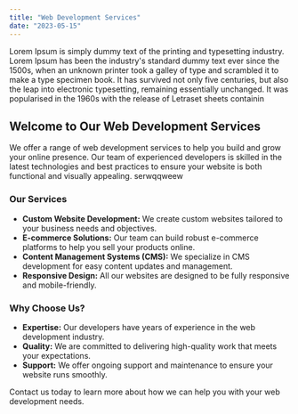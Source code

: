 ```yaml
---
title: "Web Development Services"
date: "2023-05-15"
---
```


<HeroContent title="Test title attached">
  Lorem Ipsum is simply dummy text of the printing and typesetting industry.
  Lorem Ipsum has been the industry's standard dummy text ever since the 1500s,
  when an unknown printer took a galley of type and scrambled it to make a type
  specimen book. It has survived not only five centuries, but also the leap into
  electronic typesetting, remaining essentially unchanged. It was popularised in
  the 1960s with the release of Letraset sheets containin
</HeroContent>
<ClientCompaniesComponent />

<section className="px-16 grid grid-cols-3 gap-10 w-full">
  <section className="w-full col-span-1 cursor-pointer">
    <ServiceCard
      service={{
        id: 1,
        image: "/GPT_Insight.png",
        title: "AI Strategy Consulting",
        description:
          "We conduct a thorough evaluation of your current abilities, industry trends, and the competitive environment to develop AI strategies customized to your specific requirements. Whether you are a new business looking to leverage the power of AI or an established organization seeking to improve your AI capabilities, our consulting services enable you to maximize the potential of AI and maintain a competitive edge in the ever-evolving business world.",
        urlPath: "ai-consulting-services-company/",
      }}
    />
  </section>
</section>

## Welcome to Our Web Development Services

We offer a range of web development services to help you build and grow your online presence. Our team of experienced developers is skilled in the latest technologies and best practices to ensure your website is both functional and visually appealing. serwqqweew

### Our Services

- **Custom Website Development:** We create custom websites tailored to your business needs and objectives.
- **E-commerce Solutions:** Our team can build robust e-commerce platforms to help you sell your products online.
- **Content Management Systems (CMS):** We specialize in CMS development for easy content updates and management.
- **Responsive Design:** All our websites are designed to be fully responsive and mobile-friendly.

### Why Choose Us?

- **Expertise:** Our developers have years of experience in the web development industry.
- **Quality:** We are committed to delivering high-quality work that meets your expectations.
- **Support:** We offer ongoing support and maintenance to ensure your website runs smoothly.

Contact us today to learn more about how we can help you with your web development needs.

<CountUpAnimationContainer />
